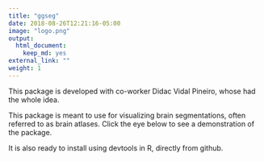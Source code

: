 ```yaml
---
title: "ggseg"
date: 2018-08-26T12:21:16-05:00
image: "logo.png"
output:
  html_document:
    keep_md: yes
external_link: ""
weight: 1
---
```


This package is developed with co-worker Didac Vidal Pineiro, whose had the whole idea.

This package is meant to use for visualizing brain segmentations, often referred to as brain atlases.
Click the eye below to see a demonstration of the package.

It is also ready to install using devtools in R, directly from github.
 
<a href="https://github.com/LCBC-UiO/ggseg/" title="GitHub repo"><i class="fab fa-github"></i></a>
<a href="https://athanasiamo.shinyapps.io/ggsegDemo/" title="View demonstration"><i class="fa fa-eye" aria-hidden="true"></i></a>
